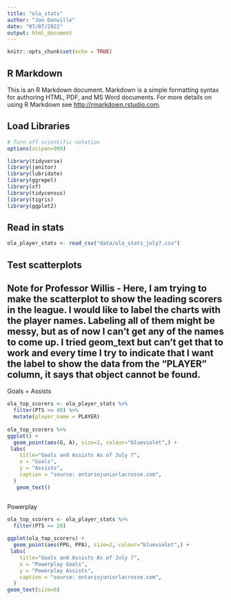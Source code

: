 ```yaml
---
title: "ola_stats"
author: "Jon Donville"
date: "07/07/2022"
output: html_document
---
```


```r
knitr::opts_chunk$set(echo = TRUE)
```

## R Markdown

This is an R Markdown document. Markdown is a simple formatting syntax for authoring HTML, PDF, and MS Word documents. For more details on using R Markdown see <http://rmarkdown.rstudio.com>.


## Load Libraries 

```r
# Turn off scientific notation
options(scipen=999)

library(tidyverse)
library(janitor)
library(lubridate)
library(ggrepel)
library(sf)
library(tidycensus)
library(tigris)
library(ggplot2)

```

## Read in stats 

```r

ola_player_stats <- read_csv("data/ola_stats_july7.csv")


```

## Test scatterplots 

## Note for Professor Willis - Here, I am trying to make the scatterplot to show the leading scorers in the league. I would like to label the charts with the player names. Labeling all of them might be messy, but as of now I can't get any of the names to come up. I tried geom_text but can't get that to work and every time I try to indicate that I want the label to show the data from the "PLAYER" column, it says that object cannot be found. 

Goals + Assists 

```r
ola_top_scorers <- ola_player_stats %>% 
  filter(PTS >= 40) %>% 
  mutate(player_name = PLAYER)
  
ola_top_scorers %>% 
ggplot() +
  geom_point(aes(G, A), size=2, colour="blueviolet",) +
 labs(
    title="Goals and Assists As of July 7",
    x = "Goals",
    y = "Assists",
    caption = "source: ontariojuniorlacrosse.com",
  ) 
   geom_text()



```

Powerplay

```r

ola_top_scorers <- ola_player_stats %>% 
  filter(PTS >= 20) 
  
ggplot(ola_top_scorers) +
  geom_point(aes(PPG, PPA), size=2, colour="blueviolet",) +
 labs(
    title="Goals and Assists As of July 7",
    x = "Powerplay Goals",
    y = "Powerplay Assists",
    caption = "source: ontariojuniorlacrosse.com",
  )
geom_text(size=6)

```